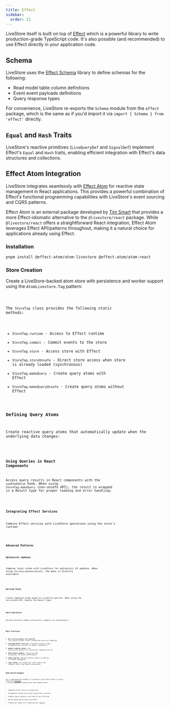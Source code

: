 ```yaml
---
title: Effect
sidebar:
  order: 21
---
```



LiveStore itself is built on top of [Effect](https://effect.website) which is a powerful library to write production-grade TypeScript code. It's also possible (and recommended) to use Effect directly in your application code.

## Schema

LiveStore uses the [Effect Schema](https://effect.website/docs/schema/introduction/) library to define schemas for the following:

- Read model table column definitions
- Event event payloads definitions
- Query response types

For convenience, LiveStore re-exports the `Schema` module from the `effect` package, which is the same as if you'd import it via `import { Schema } from 'effect'` directly.

## `Equal` and `Hash` Traits

LiveStore's reactive primitives (`LiveQueryDef` and `SignalDef`) implement Effect's `Equal` and `Hash` traits, enabling efficient integration with Effect's data structures and collections.

## Effect Atom Integration

LiveStore integrates seamlessly with [Effect Atom](https://github.com/effect-atom/effect-atom) for reactive state management in React applications. This provides a powerful combination of Effect's functional programming capabilities with LiveStore's event sourcing and CQRS patterns.

Effect Atom is an external package developed by [Tim Smart](https://github.com/tim-smart) that provides a more Effect-idiomatic alternative to the `@livestore/react` package. While `@livestore/react` offers a straightforward React integration, Effect Atom leverages Effect API/patterns throughout, making it a natural choice for applications already using Effect.

### Installation

```bash
pnpm install @effect-atom/atom-livestore @effect-atom/atom-react
```

### Store Creation

Create a LiveStore-backed atom store with persistence and worker support using the `AtomLivestore.Tag` pattern:

<Code lang="ts" code={atomsCode} meta="twoslash" title="atoms.ts" />

The `StoreTag` class provides the following static methods:
- `StoreTag.runtime` - Access to Effect runtime
- `StoreTag.commit` - Commit events to the store
- `StoreTag.store` - Access store with Effect
- `StoreTag.storeUnsafe` - Direct store access when store is already loaded (synchronous)
- `StoreTag.makeQuery` - Create query atoms with Effect
- `StoreTag.makeQueryUnsafe` - Create query atoms without Effect

### Defining Query Atoms

Create reactive query atoms that automatically update when the underlying data changes:

<Code lang="ts" code={queriesCode} meta="twoslash" title="queries.ts" />

### Using Queries in React Components

Access query results in React components with the `useAtomValue` hook. When using `StoreTag.makeQuery` (non-unsafe API), the result is wrapped in a Result type for proper loading and error handling:

<Code lang="tsx" code={userListCode} meta="twoslash" title="UserList.tsx" />

### Integrating Effect Services

Combine Effect services with LiveStore operations using the store's runtime:

<Code lang="tsx" code={servicesCode} meta="twoslash" title="services.tsx" />

### Advanced Patterns

#### Optimistic Updates

Combine local state with LiveStore for optimistic UI updates. When using `StoreTag.makeQueryUnsafe`, the data is directly available:

<Code lang="ts" code={optimisticCode} meta="twoslash" title="optimistic.ts" />

#### Derived State

Create computed atoms based on LiveStore queries. When using the non-unsafe API, handle the Result type:

<Code lang="ts" code={derivedCode} meta="twoslash" title="derived.ts" />

#### Batch Operations

Perform multiple commits efficiently (commits are synchronous):

<Code lang="ts" code={batchCode} meta="twoslash" title="batch.ts" />

### Best Practices

1. **Use `StoreTag.makeQuery` for queries**: This ensures proper Effect integration and error handling
2. **Leverage Effect services**: Integrate business logic through Effect services for better testability
3. **Handle loading states**: Use `Result.builder` pattern for consistent loading/error UI
4. **Batch React updates**: Always provide `batchUpdates` for better performance
5. **Label queries**: Add descriptive labels to queries for better debugging
6. **Type safety**: Let TypeScript infer types from schemas rather than manual annotations

### Real-World Example

For a comprehensive example of LiveStore with Effect Atom in action, check out [Cheffect](https://github.com/tim-smart/cheffect) - a recipe management application that demonstrates:
- Complete Effect service integration
- AI-powered recipe extraction using Effect services
- Complex query patterns with search and filtering
- Worker-based persistence with OPFS
- Production-ready error handling and logging